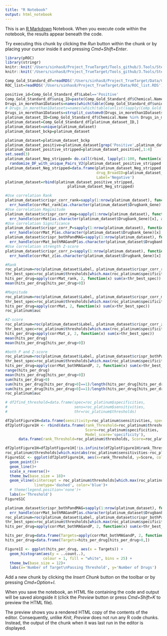```yaml
---
title: "R Notebook"
output: html_notebook
---
```


This is an [R Markdown](http://rmarkdown.rstudio.com) Notebook. When you execute code within the notebook, the results appear beneath the code. 

Try executing this chunk by clicking the *Run* button within the chunk or by placing your cursor inside it and pressing *Cmd+Shift+Enter*. 
```r
library(pROC)
library(stringr)
knitr::knit('/Users/sinhas8/Project_TrueTarget/Tools_github/3.Tools/Step0_Write_Functions.Rmd')
knitr::knit('/Users/sinhas8/Project_TrueTarget/Tools_github/3.Tools/Step0B_Data_and_Libraries.Rmd')
```

```r
Comp_Gold_Standard_df=readRDS('/Users/sinhas8/Project_TrueTarget/Data/Comp_Gold_Standard.RDS')
ROC_list=readRDS('/Users/sinhas8/Project_TrueTarget/Data/ROC_list.RDS')
```

```r
positive_id=Comp_Gold_Standard_df$Label=='Positive'
Comp_Gold_Standard_df$uniq_ID=paste(Comp_Gold_Standard_df$Chemical.Name, Comp_Gold_Standard_df$Drugbank_Gene)
Drugs_in_morethan1Datasets=names(which(table(Comp_Gold_Standard_df$uniq_ID[positive_id])>1))
# Drugs_in_morethan1Datasets=names(which(table(unlist(sapply(Comp_Gold_Standard_df, function(x) paste(x$Chemical.Name, x$Drugbank_Gene)[x$Label=='Positive'] )))>1))
Drugs_in_morethan1Datasets=strsplit_customv0(Drugs_in_morethan1Datasets, infunc_split_by = ' ',retreving_onject_id = 1)
platinum_dataset_ID=Comp_Gold_Standard_df$Chemical.Name %in% Drugs_in_morethan1Datasets
platinum_dataset=Comp_Gold_Standard_df[platinum_dataset_ID,]
platinum_dataset=unique(platinum_dataset)
platinum_dataset_bckp=platinum_dataset
```

<!-- Create new negatives -->
```r
platinum_dataset=platinum_dataset_bckp
platinum_dataset_positive=platinum_dataset[grep('Positive',platinum_dataset$Label),]
platinum_dataset_positive_stripped=platinum_dataset_positive[,1:4]
set.seed(3)
platinum_dataset_Neg_stripped= do.call(rbind, lapply(1:100, function(x)
  randomize_DF_with_unique_Pairs_V2(platinum_dataset_positive_stripped[,1:2])))
platinum_dataset_Neg_stripped=data.frame(platinum_dataset_Neg_stripped,
                                         drug_BroadID=platinum_dataset_positive$drug_BroadID,
                                         Label='Negative')
platinum_dataset=rbind(platinum_dataset_positive_stripped, 
                            platinum_dataset_Neg_stripped)
```
<!-- Different Kind of model Scores -->
```r
#Use correlation Rank
platinum_dataset$crispr_corr_rank=sapply(1:nrow(platinum_dataset), function(x)
  err_handle(corrMat_rank[as.character(platinum_dataset$Drugbank_Gene)[x], as.character(platinum_dataset$drug_BroadID)[x]]))
#Use correlation Maginitude
platinum_dataset$crispr_corr_mag=sapply(1:nrow(platinum_dataset), function(x)
  err_handle(corrMat[as.character(platinum_dataset$Drugbank_Gene)[x], as.character(platinum_dataset$drug_BroadID)[x]]))
#Use correlation Significance
platinum_dataset$crispr_corr_P=sapply(1:nrow(platinum_dataset), function(x)
  err_handle(corrMat_P[as.character(platinum_dataset$Drugbank_Gene)[x], as.character(platinum_dataset$drug_BroadID)[x]]))
platinum_dataset$crispr_bothPandMAG=sapply(1:nrow(platinum_dataset), function(x)
  err_handle(corrMat_bothMAGandP[as.character(platinum_dataset$Drugbank_Gene)[x], as.character(platinum_dataset$drug_BroadID)[x]]))
#Use correlation strength Z-score
platinum_dataset$crispr_corr_z=sapply(1:nrow(platinum_dataset), function(x)
  err_handle(corrMat_z[as.character(platinum_dataset$Drugbank_Gene)[x], as.character(platinum_dataset$drug_BroadID)[x]]))
```
<!-- Find the threshold -->
```r
#Rank
roc_platinum=roc(platinum_dataset$Label, platinum_dataset$crispr_corr_rank)
thr_best_spec=roc_platinum$thresholds[which.max(roc_platinum$specificities)]
hits_per_drug=apply(corrMat_rank, 2, function(x) sum(x<thr_best_spec))
mean(hits_per_drug[hits_per_drug>0])

#Magnitude
roc_platinum=roc(platinum_dataset$Label, platinum_dataset$crispr_corr_mag)
thr_best_spec=roc_platinum$thresholds[which.max(roc_platinum$specificities)]
hits_per_drug=apply(corrMat, 2, function(x) sum(x>thr_best_spec))
roc_platinum$auc

#Z-score
roc_platinum=roc(platinum_dataset$Label, platinum_dataset$crispr_corr_z)
thr_best_spec=roc_platinum$thresholds[which.max(roc_platinum$specificities)]
hits_per_drug=apply(corrMat_z, 2, function(x) sum(x>thr_best_spec))
mean(hits_per_drug)
mean(hits_per_drug[hits_per_drug>0])

#both P and Z-score
roc_platinum=roc(platinum_dataset$Label, platinum_dataset$crispr_bothPandMAG)
thr_best_spec=roc_platinum$thresholds[which.max(roc_platinum$specificities)]
hits_per_drug=apply(corrMat_bothMAGandP, 2, function(x) sum(x>thr_best_spec))
range(hits_per_drug)
mean(hits_per_drug[hits_per_drug>0])
sum(hits_per_drug>0)
sum(hits_per_drug[hits_per_drug>0]==1)/length(hits_per_drug[hits_per_drug>0])
sum(hits_per_drug[hits_per_drug>0]==1)/length(hits_per_drug[hits_per_drug>0])
roc_platinum$auc

# df2find_threshold=data.frame(spec=roc_platinum$specificities,
#                              sens=roc_platinum$sensitivities,
#                              thr=roc_platinum$thresholds)
```

```r
df2plotFigure1H=data.frame(sensitivity=roc_platinum$sensitivities, specificities=roc_platinum$specificities)
df2plotFigure1H <- rbind(data.frame(rank_Threshold=roc_platinum$thresholds,
                                    Score=roc_platinum$specificities,
                                    Model_score='specificity'),
      data.frame(rank_Threshold=roc_platinum$thresholds, Score=roc_platinum$sensitivities,Model_score='sensitivity'))

df2plotFigure1H=df2plotFigure1H[!is.infinite(df2plotFigure1H$rank_Threshold),]
roc_platinum$thresholds[which.min(abs(roc_platinum$sensitivities-roc_platinum$specificities))]
FigureS1C <- ggplot(df2plotFigure1H, aes(x=rank_Threshold, y=Score, color=Model_score))+
  geom_point()+
  geom_line()+
  scale_x_reverse()+
  theme_bw(base_size = 18)+
  geom_vline(xintercept = roc_platinum$thresholds[which.max(roc_platinum$specificities)],
             linetype='dashed', color='blue')+
  # theme(legend.position='none')+
  labs(x='Threshold')
FigureS1C
```
```r
platinum_dataset$crispr_bothPandMAG=sapply(1:nrow(platinum_dataset), function(x)
  err_handle(corrMat_bothMAGandP[as.character(platinum_dataset$Drugbank_Gene)[x], as.character(platinum_dataset$drug_BroadID)[x]]))
roc_platinum=roc(platinum_dataset$Label, platinum_dataset$crispr_bothPandMAG)
thr_best_spec=roc_platinum$thresholds[which.max(roc_platinum$specificities)]
hits_per_drug=apply(corrMat_bothMAGandP, 2, function(x) sum(x>thr_best_spec))

hits_per_drug=data.frame(Targets=apply(corrMat_bothMAGandP, 2, function(x) sum(x>thr_best_spec)))
hits_per_drug=data.frame(Targets=hits_per_drug[hits_per_drug>0,])

Figure1I <- ggplot(hits_per_drug, aes(x = Targets)) + 
  geom_histogram(aes(y = ..count..),
                 colour = 1, fill = "white", bins = 25) +
  theme_bw(base_size = 12)+
  labs(x='Number of Target\nPassing Threshold', y='Number of Drugs')
```


Add a new chunk by clicking the *Insert Chunk* button on the toolbar or by pressing *Cmd+Option+I*.

When you save the notebook, an HTML file containing the code and output will be saved alongside it (click the *Preview* button or press *Cmd+Shift+K* to preview the HTML file). 

The preview shows you a rendered HTML copy of the contents of the editor. Consequently, unlike *Knit*, *Preview* does not run any R code chunks. Instead, the output of the chunk when it was last run in the editor is displayed.

